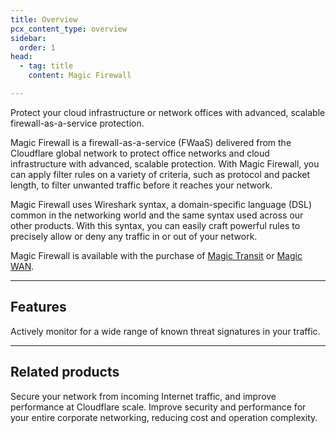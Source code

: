 ```yaml
---
title: Overview
pcx_content_type: overview
sidebar:
  order: 1
head:
  - tag: title
    content: Magic Firewall

---
```



<Description>
Protect your cloud infrastructure or network offices with advanced, scalable firewall-as-a-service protection.
</Description>

<Plan type="enterprise" />

Magic Firewall is a <GlossaryTooltip term="firewall-as-a-service">firewall-as-a-service (FWaaS)</GlossaryTooltip> delivered from the Cloudflare global network to protect office networks and cloud infrastructure with advanced, scalable protection. With Magic Firewall, you can apply filter rules on a variety of criteria, such as protocol and <GlossaryTooltip term="data packet">packet</GlossaryTooltip> length, to filter unwanted traffic before it reaches your network.

Magic Firewall uses Wireshark syntax, a domain-specific language (DSL) common in the networking world and the same syntax used across our other products. With this syntax, you can easily craft powerful rules to precisely allow or deny any traffic in or out of your network.

Magic Firewall is available with the purchase of [Magic Transit](/magic-transit/) or [Magic WAN](/magic-wan/).

***

## Features

<Feature header="Intrusion Detection System (IDS)" href="/magic-firewall/how-to/enable-ids/">
Actively monitor for a wide range of known threat signatures in your traffic. 
</Feature>

***

## Related products

<RelatedProduct header="Cloudflare Magic Transit" href="/magic-transit/" product="cloudflare-one">
Secure your network from incoming Internet traffic, and improve performance at Cloudflare scale. 
</RelatedProduct>

<RelatedProduct header="Cloudflare Magic WAN" href="/magic-wan/" product="magic-wan">
Improve security and performance for your entire corporate networking, reducing cost and operation complexity. 
</RelatedProduct>
